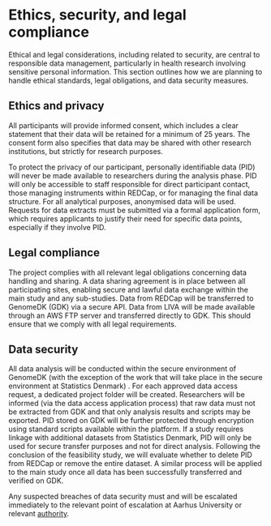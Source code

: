 # Ethics, security, and legal compliance

Ethical and legal considerations, including related to security, are
central to responsible data management, particularly in health research
involving sensitive personal information. This section outlines how we
are planning to handle ethical standards, legal obligations, and data
security measures.

## Ethics and privacy

All participants will provide informed consent, which includes a clear
statement that their data will be retained for a minimum of 25 years.
The consent form also specifies that data may be shared with other
research institutions, but strictly for research purposes.

<!--TODO Check if consent form can be made publicly available. -->

To protect the privacy of our participant, personally identifiable data
(PID) will never be made available to researchers during the analysis
phase. PID will only be accessible to staff responsible for direct
participant contact, those managing instruments within REDCap, or for
managing the final data structure. For all analytical purposes,
anonymised data will be used. Requests for data extracts must be
submitted via a formal application form, which requires applicants to
justify their need for specific data points, especially if they involve
PID.

<!--TODO Make sure that the data access application form include a section stating that raw data must not be extracted from GenomeDK, and only results and scripts may be exported. -->

## Legal compliance

The project complies with all relevant legal obligations concerning data
handling and sharing. A data sharing agreement is in place between all
participating sites, enabling secure and lawful data exchange within the
main study and any sub-studies. Data from REDCap will be transferred to
GenomeDK (GDK) via a secure API. Data from LIVA will be made available
through an AWS FTP server and transferred directly to GDK. This should
ensure that we comply with all legal requirements.

## Data security

All data analysis will be conducted within the secure environment of
GenomeDK (with the exception of the work that will take place in the
secure environment at Statistics Denmark) . For each approved data
access request, a dedicated project folder will be created. Researchers
will be informed (via the data access application process) that raw data
must not be extracted from GDK and that only analysis results and
scripts may be exported. PID stored on GDK will be further protected
through encryption using standard scripts available within the platform.
If a study requires linkage with additional datasets from Statistics
Denmark, PID will only be used for secure transfer purposes and not for
direct analysis. Following the conclusion of the feasibility study, we
will evaluate whether to delete PID from REDCap or remove the entire
dataset. A similar process will be applied to the main study once all
data has been successfully transferred and verified on GDK.

Any suspected breaches of data security must and will be escalated
immediately to the relevant point of escalation at Aarhus University or
relevant
[authority](https://www.datatilsynet.dk/english/report-a-breach).
